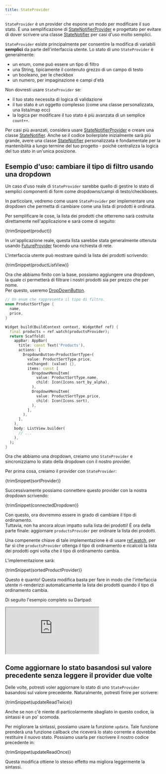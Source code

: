 ```yaml
---
title: StateProvider
---
```



`StateProvider` è un provider che espone un modo per modificare il suo stato. 
É una semplificazione di [StateNotifierProvider] e progettato per evitare di 
dover scrivere una classe [StateNotifier] per casi d'uso molto semplici.

`StateProvider` esiste principalmente per consentire la modifica di variabili **semplici** 
da parte dell'interfaccia utente. 
Lo stato di uno `StateProvider` è generalmente:

- un enum, come può essere un tipo di filtro
- una String, tipicamente il contenuto grezzo di un campo di testo
- un booleano, per le checkbox
- un numero, per impaginazione e campi d'età

Non dovresti usare `StateProvider` se:

- il tuo stato necessita di logica di validazione
- il tuo stato è un oggetto complesso (come una classe personalizzata, una lista/map ecc)
- la logica per modificare il tuo stato è più avanzata di un semplice `count++`.

Per casi più avanzati, considera usare [StateNotifierProvider] e creare una classe [StateNotifier].
Anche se il codice boilerplate inizialmente sarà più grande, avere una classe  [StateNotifier] 
personalizzata è fondamentale per la mantenibilità a lungo termine del tuo progetto - 
poichè centralizza la logica del tuo stato in un'unica posizione.

## Esempio d'uso: cambiare il tipo di filtro usando una dropdown

Un caso d'uso reale di `StateProvider` sarebbe quello di gestire lo stato di 
semplici componenti di form come dropdowns/campi di testo/checkboxes.

In particolare, vedremo come usare `StateProvider` per implementare una dropdown 
che permetta di cambiare come una lista di prodotti è ordinata.

Per semplificare le cose, la lista dei prodotti che otterremo sarà costruita direttamente 
nell'applicazione e sarà come di seguito:

<CodeBlock>{trimSnippet(product)}</CodeBlock>

In un'applicazione reale, questa lista sarebbe stata generalmente ottenuta 
usando [FutureProvider] facendo una richiesta di rete.

L'interfaccia utente può mostrare quindi la lista dei prodotti scrivendo:

<CodeBlock>{trimSnippet(productListView)}</CodeBlock>

Ora che abbiamo finito con la base, possiamo aggiungere una dropdown,  
la quale ci permetterà di filtrare i nostri prodotti sia per prezzo che per nome.  
Per questo, useremo [DropDownButton](https://api.flutter.dev/flutter/material/DropdownButton-class.html).

```dart
// Un enum che rappresenta il tipo di filtro.
enum ProductSortType {
  name,
  price,
}

Widget build(BuildContext context, WidgetRef ref) {
  final products = ref.watch(productsProvider);
  return Scaffold(
    appBar: AppBar(
      title: const Text('Products'),
      actions: [
        DropdownButton<ProductSortType>(
          value: ProductSortType.price,
          onChanged: (value) {},
          items: const [
            DropdownMenuItem(
              value: ProductSortType.name,
              child: Icon(Icons.sort_by_alpha),
            ),
            DropdownMenuItem(
              value: ProductSortType.price,
              child: Icon(Icons.sort),
            ),
          ],
        ),
      ],
    ),
    body: ListView.builder(
      // ... 
    ),
  );
}
```

Ora che abbiamo una dropdown, creiamo uno `StateProvider` e 
sincronizziamo lo stato della dropdown con il nostro provider.

Per prima cosa, creiamo il provider con `StateProvider`:

<CodeBlock>{trimSnippet(sortProvider)}</CodeBlock>

Successivamente possiamo connettere questo provider con la nostra dropdown 
scrivendo:

<CodeBlock>{trimSnippet(connectedDropdown)}</CodeBlock>

Con questo, ora dovremmo essere in grado di cambiare il tipo di ordinamento.  
Tuttavia, non ha ancora alcun impatto sulla lista dei prodotti! É ora della parte finale: 
aggiornare `productsProvider` per ordinare la lista dei prodotti.

Una compenente chiave di tale implementazione è di usare [ref.watch], per far sì che `productsProvider` 
ottenga il tipo di ordinamento e ricalcoli la lista dei prodotti ogni volta 
che il tipo di ordinamento cambia.

L'implementazione sarà:

<CodeBlock>{trimSnippet(sortedProductProvider)}</CodeBlock>

Questo è quanto! Questa modifica basta per fare in modo che l'interfaccia utente 
ri-renderizzi automaticamente la lista dei prodotti quando il tipo di ordinamento cambia. 

Di seguito l'esempio completo su Dartpad:

<iframe
  src="https://dartpad.dev/embed-flutter.html?gh_owner=rrousselGit&gh_repo=river_pod&gh_path=website%2Fdocs%2Fproviders%2Fstate_provider"
  style={{ border: 0, width: "100%", aspectRatio: "2/1.5" }}
></iframe>

## Come aggiornare lo stato basandosi sul valore precedente senza leggere il provider due volte

Delle volte, potresti voler aggiornare lo stato di uno `StateProvider` basandosi sul valore precedente. 
Naturalmente, potresti finire per scrivere:

<CodeBlock>{trimSnippet(updateReadTwice)}</CodeBlock>

Anche se non c'è niente di particolarmente sbagliato in questo codice, 
la sintassi è un po' scomoda.

Per migliorare la sintassi, possiamo usare la funzione `update`. Tale funzione 
prenderà una funzione callback che riceverà lo stato corrente e dovrebbe 
restituire il nuovo stato. 
Possiamo usarla per riscrivere il nostro codice precedente in:

<CodeBlock>{trimSnippet(updateReadOnce)}</CodeBlock>

Questa modifica ottiene lo stesso effetto ma migliora leggermente la sintassi.

[ref.watch]: ../concepts/reading#usare-ref.watch-per-osservare-un-provider
[ref.read]: ../concepts/reading#usare-refread-per-ottenere-lo-stato-di-un-provider
[statenotifierprovider]: ./state_notifier_provider
[futureprovider]: ./future_provider
[statenotifier]: https://pub.dev/documentation/state_notifier/latest/state_notifier/StateNotifier-class.html
[provider]: ./provider
[asyncvalue]: https://pub.dev/documentation/riverpod/latest/riverpod/AsyncValue-class.html
[future]: https://api.dart.dev/dart-async/Future-class.html
[family]: ../concepts/modifiers/family
